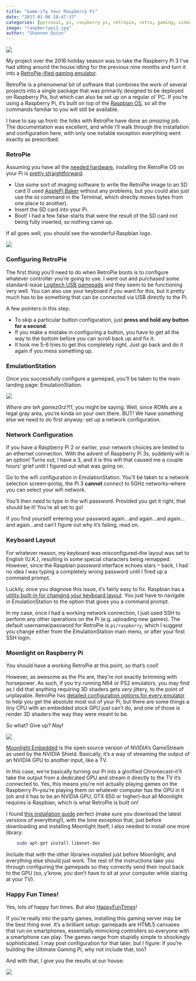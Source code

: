 ```yaml
---
title: "Game-ify Your Raspberry Pi"
date: "2017-01-06 18:47:37"
categories: [personal, pi, raspberry pi, retropie, retro, gaming, video games, nvidia, shield, steam]
image: "raspberrypi3.jpg"
author: "Shannon Quinn"
---
```

![](raspberrypi3.jpg)

My project over the 2016 holiday season was to take the Raspberry Pi 3 I've had sitting around the house idling for the previous nine months and turn it into a [RetroPie-ified gaming emulator](https://retropie.org.uk/).

RetroPie is a phenomenal bit of software that combines the work of several projects into a single package that was primarily designed to be deployed on Raspberry Pis, but which can also be set up on a regular ol' PC. If you're using a Raspberry Pi, it's built on top of the [Raspbian OS](https://www.raspberrypi.org/downloads/raspbian/), so all the commands familiar to you will still be available.

I have to say up front: the folks with RetroPie have done an *amazing* job. The documentation was excellent, and while I'll walk through the installation and configuration here, with only one notable exception everything went exactly as prescribed.

### RetroPie

Assuming you have all the [needed hardware](https://retropie.org.uk/documentation/building-your-own-retropie-machine/), installing the RetroPie OS on your Pi is [pretty straightforward](https://github.com/RetroPie/RetroPie-Setup/wiki/First-Installation).

 - Use some sort of imaging software to write the RetroPie image to an SD card (I used [ApplePi Baker](http://www.tweaking4all.com/hardware/raspberry-pi/macosx-apple-pi-baker/) without any problems, but you could also just use the `dd` command in the Terminal, which directly moves bytes from one place to another).
 - Insert the SD card into your Pi.
 - Boot! I had a few false-starts that were the result of the SD card not being fully inserted, so nothing came up.

If all goes well, you should see the wonderful Raspbian logo.

![](raspberry-pi-logo.png)

### Configuring RetroPie

The first thing you'll need to do when RetroPie boots is to configure whatever controller you're going to use. I went out and purchased some standard-issue [Logitech USB gamepads](http://gaming.logitech.com/en-us/product/f310-gamepad) and they seem to be functioning very well. You can also use your keyboard if you want for this, but it pretty much has to be something that can be connected via USB directly to the Pi.

A few pointers in this step:

 - To skip a particular button configuration, just **press and hold any button for a second**.
 - If you make a mistake in configuring a button, you have to get all the way to the bottom before you can scroll back up and fix it.
 - It took me 5-6 tries to get this completely right. Just go back and do it again if you mess something up.

### EmulationStation

Once you successfully configure a gamepad, you'll be taken to the main landing page: EmulationStation.

![](emulationstation.png)

*Where are teh gamez0rz?!1*, you might be saying. Well, since ROMs are a legal gray area, you're kinda on your own there. BUT! We have something else we need to do first anyway: set up a network configuration.

### Network Configuration

If you have a Raspberry Pi 2 or earlier, your network choices are limited to an ethernet connection. With the advent of Raspberry Pi 3s, suddenly wifi is an option! Turns out, I have a 3, and it is this wifi that caused me a couple hours' grief until I figured out what was going on.

Go to the wifi configuration in EmulationStation. You'll be taken to a network selection screen--protip, the Pi 3 **cannot** connect to 5GHz networks--where you can select your wifi network.

You'll then need to type in the wifi password. Provided you get it right, that should be it! You're all set to go!

If you find yourself entering your password again...and again...and again...and again...and can't figure out why it's failing, read on.

### Keyboard Layout

For whatever reason, my keyboard was misconfigured--the layout was set to English (U.K.), resulting in some special characters being remapped. However, since the Raspbian password interface echoes stars `*` back, I had no idea I was typing a completely wrong password until I fired up a command prompt.

Luckily, once you diagnose this issue, it's fairly easy to fix. Raspbian has a [utility built-in for changing your keyboard layout](https://www.raspberrypi.org/forums/viewtopic.php?f=28&t=80127). You just have to navigate in EmulationStation to the option that gives you a command prompt.

In my case, once I had a working network connection, I just used SSH to perform any other operations on the Pi (e.g. uploading new games). The default username/password for RetroPie is `pi/raspberry`, which I suggest you change either from the EmulationStation main menu, or after your first SSH login.

### Moonlight on Raspberry Pi

You should have a working RetroPie at this point, so that's cool!

However, as awesome as the Pis are, they're not exactly brimming with horsepower. As such, if you try running N64 or PS2 emulators, you may find as I did that anything requiring 3D shaders gets *very* jittery, to the point of unplayable. RetroPie has [detailed configuration options for every emulator](https://github.com/RetroPie/RetroPie-Setup/wiki) to help you get the absolute most out of your Pi, but there are some things a tiny CPU with an embedded stock GPU just can't do, and one of those is render 3D shaders the way they were meant to be.

So what? Give up? *Nay!*

![](moonlight.jpg)

[Moonlight Embedded](https://github.com/irtimmer/moonlight-embedded/wiki) is the open source version of NVIDIA's GameStream as used by the NVIDIA Shield. Basically, it's a way of streaming the output of an NVIDIA GPU to another input, like a TV.

In this case, we're basically turning our Pi into a glorified Chromecast--it'll take the output from a dedicated GPU and stream it directly to the TV it's connected to. Yes, this means you're not actually playing games *on* the Raspberry Pi--you're playing them on whatever computer has the GPU in it (oh and it has to be an NVIDIA GPU, GTX 650 or higher)--but all Moonlight requires is Raspbian, which is what RetroPie is built on!

I found [this installation guide](https://blog.jhot.me/guide-install-moonlight-on-raspbian-retropie-9d1318b8ddf8#.etf7g4bo6) perfect (make sure you download the latest versions of everything!), with the lone exception that, just before downloading and installing Moonlight itself, I also needed to install one more library:

```bash
    sudo apt-get install libenet-dev
```

Include that with the other libraries installed just before Moonlight, and everything else should just work. The rest of the instructions take you through configuring the gamepads so they correctly send their input back to the GPU (so, y'know, you don't have to sit at your computer while staring at your TV).

### Happy Fun Times!

Yes, lots of happy fun times. But also [HappyFunTimes](http://docs.happyfuntimes.net/docs/introduction.html)!

If you're really into the party games, installing this gaming server may be the best thing ever. It's a brilliant setup: gamepads are HTML5 canvases that run on smartphones, essentially mimicking controllers so everyone with a smartphone can play. The games range from stupidly simple to shockingly sophisticated. I may post configuration for that later, but I figure: if you're building the Ultimate Gaming Pi, why not include that, too?

And with that, I give you the results at our house:

![](zelda.jpeg)
